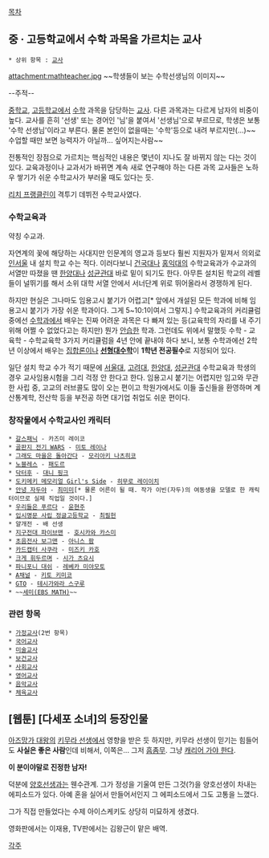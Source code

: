 [[목차]]

== 중 · 고등학교에서 수학 과목을 가르치는 교사 ==
 * 상위 항목 : [[교사]]

attachment:mathteacher.jpg
~~학생들이 보는 수학선생님의 이미지~~

--주적--

[[중학교]], [[고등학교]]에서 [[수학]] 과목을 담당하는 [[교사]]. 다른 과목과는 다르게 남자의 비중이 높다. 교사를 흔히 '선생' 또는 경어인 '님'을 붙여서 '선생님'으로 부르므로, 학생은 보통 '수학 선생님'이라고 부른다. 물론 본인이 없을때는 '수학'등으로 내려 부르지만(...)~~수업할 때만 보면 능력자가 아닐까... 싶어지는사람~~

전통적인 장점으로 가르치는 핵심적인 내용은 몇년이 지나도 잘 바뀌지 않는 다는 것이 있다. 교육과정이나 교과서가 바뀌면 계속 새로 연구해야 하는 다른 과목 교사들은 노하우 쌓기가 쉬운 수학교사가 부러울 때도 있다는 듯.

[[리치 프랭클린]]이 격투기 데뷔전 수학교사였다.

=== 수학교육과 ===
약칭 수교과. 

자연계의 꽃에 해당하는 사대지만 인문계의 영교과 등보다 훨씬 지원자가 밑져서 의외로 [[인서울]] 내 설치 학교 수는 적다. 이러다보니 [[건국대]]나 [[홍익대]]의 수학교육과가 수교과의 서열만 따졌을 땐 [[한양대]]나 [[성균관대]] 바로 밑이 되기도 한다. 아무튼 설치된 학교의 레벨들이 널뛰기를 해서 소위 대학 서열 안에서 서너단계 위로 뛰어올라서 경쟁하게 된다. 

하지만 현실은 그나마도 임용고시 붙기가 어렵고[* 앞에서 개설된 모든 학과에 비해 임용고시 붙기가 가장 쉬운 학과이다. 그게 5~10:1이여서 그렇지.] 수학교육과의 커리큘럼 중에선 [[수학과]]에서 배우는 진짜 어려운 과목은 다 빠져 있는 등(교육학의 자리를 내 주기 위해 어쩔 수 없었다고는 하지만) 뭔가 [[안습]]한 학과. 그런데도 위에서 말했듯 수학 - 교육학 - 수학교육학 3가지 커리큘럼을 4년 안에 끝내야 하다 보니, 보통 수학과에선 2학년 이상에서 배우는 [[집합론]]이나 '''[[선형대수학]]'''이 '''1학년 전공필수'''로 지정되어 있다.

일단 설치 학교 수가 적기 때문에 [[서울대]], [[고려대]], [[한양대]], [[성균관대]] 수학교육과 학생의 경우 교사임용시험을 그리 걱정 안 한다고 한다. 임용고시 붙기는 어렵지만 임고와 무관한 사립 중, 고교의 러브콜도 많이 오는 편이고 학원가에서도 이들 출신들을 환영하며 계산통계학, 전산학 등을 부전공 하면 대기업 취업도 쉬운 편이다.

=== 창작물에서 수학교사인 캐릭터 ===
 * [[갈스패닉]] - 카즈미 레이코
 * [[골판지 전기 WARS]] - [[미토 레이나]]
 * [[그래도 마을은 돌아간다]] - [[모리아키 나츠히코]]
 * [[노블레스]] - [[패도르]]
 * [[닥터후]] - [[대니 핑크]]
 * [[도키메키 메모리얼 Girl's Side]] - [[히무로 레이이치]]
 * [[안녕 자두야]] - [[최미미]][* 물론 어른이 될 때. 작가 이빈(자두)의 여동생을 모델로 한 캐릭터이므로 실제 직업일 것이다.]
 * [[우리들은 푸르다]] - [[윤현주]]
 * [[입시명문 사립 정글고등학교]] - [[최필헌]]
 * 얄개전 - 배 선생
 * [[지구전대 파이브맨]] - [[호시카와 카스미]]
 * [[초음전사 보그맨]] - [[아니스 팜]]
 * [[카드캡터 사쿠라]] - [[미즈키 카호]]
 * [[크게 휘두르며]] - [[시가 츠요시]]
 * [[파니포니 대쉬]] - [[레베카 미야모토]]
 * [[A채널]] - [[키토 키미코]]
 * [[GTO]] - [[테시가와라 스구루]]
 * ~~[[세미(EBS MATH)]]~~


=== 관련 항목 ===
 * [[가정교사]](2번 항목)
 * [[국어교사]]
 * [[미술교사]]
 * [[보건교사]]
 * [[사회교사]]
 * [[영어교사]] 
 * [[음악교사]]
 * [[체육교사]]

== [웹툰] [다세포 소녀]의 등장인물 ==

[[아즈망가 대왕]]의 [[키무라 선생]]에서 영향을 받은 듯 하지만, 키무라 선생이 믿기는 힘들어도 '''사실은 좋은 사람'''인데 비해서, 이쪽은... 그저 [[흠좀무]]. 그냥 [[김캐리버|캐리어 가야 한다]].

'''이 분이야말로 진정한 남자!'''

덕분에 [[양호선생]]과는 웬수관계. 그가 정성을 기울여 만든 그것(?)을 양호선생이 차내는 에피소드가 있다. 아예 혼을 실어서 만들어서인지 그 에피소드에서 그도 고통을 느꼈다.

그가 직접 만들었다는 수제 아이스케키도 상당히 미묘하게 생겼다.

영화판에서는 이재용, TV판에서는 김왕근이 맡은 배역.

[[각주]]
